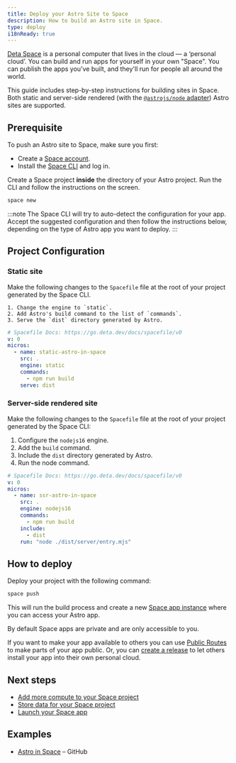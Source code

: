 ```yaml
---
title: Deploy your Astro Site to Space
description: How to build an Astro site in Space.
type: deploy
i18nReady: true
---
```


[Deta Space](https://deta.space/developers) is a personal computer that lives in the cloud — a ‘personal cloud’. You can build and run apps for yourself in your own "Space". You can publish the apps you've built, and they'll run for people all around the world.

This guide includes step-by-step instructions for building sites in Space. Both static and server-side rendered (with the [`@astrojs/node` adapter](/en/guides/integrations-guide/node/)) Astro sites are supported.

## Prerequisite

To push an Astro site to Space, make sure you first:

- Create a [Space account](https://deta.space).
- Install the [Space CLI](https://deta.space/docs/en/build/reference/cli) and log in.

Create a Space project **inside** the directory of your Astro project. Run the CLI and follow the instructions on the screen.    

```bash
space new
```

:::note
The Space CLI will try to auto-detect the configuration for your app. Accept the suggested configuration and then follow the instructions below, depending on the type of Astro app you want to deploy.
:::


## Project Configuration

### Static site

Make the following changes to the `Spacefile` file at the root of your project generated by the Space CLI. 
	
	1. Change the engine to `static`.
	2. Add Astro's build command to the list of `commands`.
	3. Serve the `dist` directory generated by Astro. 

```yaml title="Spacefile" {6,8,9}
# Spacefile Docs: https://go.deta.dev/docs/spacefile/v0
v: 0
micros:
  - name: static-astro-in-space
    src: .
    engine: static
    commands:
      - npm run build
    serve: dist
```

### Server-side rendered site


Make the following changes to the `Spacefile` file at the root of your project generated by the Space CLI:

1. Configure the `nodejs16` engine.
2. Add the `build` command.
3. Include the `dist` directory generated by Astro. 
4. Run the node command.

```yaml title="Spacefile" {6,8,10,11}
# Spacefile Docs: https://go.deta.dev/docs/spacefile/v0
v: 0
micros:
  - name: ssr-astro-in-space
    src: .
    engine: nodejs16
    commands:
      - npm run build
    include:
      - dist
    run: "node ./dist/server/entry.mjs"
```

## How to deploy

Deploy your project with the following command:

```bash
space push
```

This will run the build process and create a new [Space app instance](https://deta.space/docs/en/build/fundamentals/development/builder-instance#for-testing) where you can access your Astro app.

By default Space apps are private and are only accessible to you. 

If you want to make your app available to others you can use [Public Routes](https://deta.space/docs/en/reference/spacefile#public_routes) to make parts of your app public. Or, you can [create a release](https://deta.space/docs/en/publish/releasing#releases) to let others install your app into their own personal cloud.

## Next steps

- [Add more compute to your Space project](https://deta.space/docs/en/build/fundamentals/the-space-runtime/micros#adding-a-micro)
- [Store data for your Space project](https://deta.space/docs/en/build/fundamentals/data-storage#content)
- [Launch your Space app](https://deta.space/docs/en/publish/releasing#releases)

## Examples

- [Astro in Space](https://github.com/BogDAAAMN/astro-in-space) – GitHub
